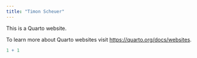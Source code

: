 ```yaml
---
title: "Timon Scheuer"
---
```


This is a Quarto website.

To learn more about Quarto websites visit <https://quarto.org/docs/websites>.

```r
1 + 1
```
